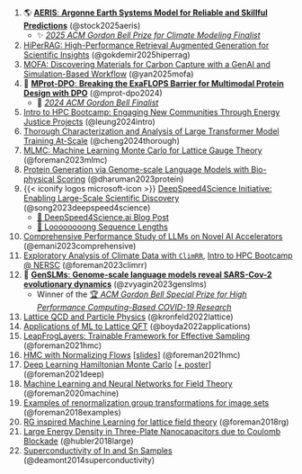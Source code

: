 1. 🌎 [[**AERIS**]{.highlight-green}: **Argonne Earth Systems Model for Reliable and Skillful Predictions**](https://arxiv.org/abs/2509.13523) (@stock2025aeris)
   - ✨ [*2025 ACM Gordon Bell Prize for Climate Modeling Finalist*](https://awards.acm.org/bell-climate)
1. [HiPerRAG: High-Performance Retrieval Augmented Generation for Scientific Insights](https://arxiv.org/abs/2505.04846) (@gokdemir2025hiperrag)
1. [MOFA: Discovering Materials for Carbon Capture with a GenAI and Simulation-Based Workflow](https://arxiv.org/abs/2501.10651) (@yan2025mofa)
1. 🧪 [[**MProt-DPO**]{.highlight-pink}: **Breaking the ExaFLOPS Barrier for Multimodal Protein Design with DPO**](https://doi.org/10.1109/SC41406.2024.00013) (@mprot-dpo2024)
   - 🌟 [*2024 ACM Gordon Bell Finalist*](https://sc24.supercomputing.org/2024/10/presenting-the-finalists-for-the-2024-gordon-bell-prize/)
1. [Intro to HPC Bootcamp: Engaging New Communities Through Energy Justice Projects](https://jocse.org/downloads/jocse-15-1-10.pdf) (@leung2024intro)
1. [Thorough Characterization and Analysis of Large Transformer Model Training At-Scale](https://doi.org/10.1145/3639034) (@cheng2024thorough)
1. [MLMC: Machine Learning Monte Carlo for Lattice Gauge Theory](https://arxiv.org/abs/2312.08936) (@foreman2023mlmc)
1. [Protein Generation via Genome-scale Language Models with Bio-physical Scoring ](https://dl.acm.org/doi/abs/10.1145/3624062.3626087) (@dharuman2023protein)
1. {{< iconify logos microsoft-icon >}} [DeepSpeed4Science Initiative: Enabling Large-Scale Scientific Discovery](https://arxiv.org/abs/2310.04610) (@song2023deepspeed4science)
   - [📰 DeepSpeed4Science.ai Blog Post](https://www.deepspeed.ai/deepspeed4science/#new-megatron-deepspeed-for-large-scale-ai4science-model-training)
   - [🚂 Loooooooong Sequence Lengths](/posts/AuroraGPT/long-sequences/index.qmd)
1. [Comprehensive Performance Study of LLMs on Novel AI Accelerators](https://arxiv.org/abs/2310.04607) (@emani2023comprehensive)
1. [Exploratory Analysis of Climate Data with `ClimRR`](https://saforem2.github.io/climate-analysis), [Intro to HPC Bootcamp @ NERSC](https://github.com/NERSC/intro-HPC-bootcamp-2023) (@foreman2023climrr)
1. 🧬 [[**GenSLMs**]{.highlight}: **Genome-scale language models reveal SARS-Cov-2 evolutionary dynamics**](https://www.biorxiv.org/content/10.1101/2022.10.10.511571v1.abstract) (@zvyagin2023genslms)
   - Winner of the [🏆 *ACM Gordon Bell Special Prize for High Performance Computing-Based COVID-19 Research*](https://www.acm.org/media-center/2022/november/gordon-bell-special-prize-covid-research-2022)
1. [Lattice QCD and Particle Physics](https://arxiv.org/abs/2207.07641) (@kronfeld2022lattice)
1. [Applications of ML to Lattice QFT](https://arxiv.org/abs/2202.05838) (@boyda2022applications)
1. [LeapFrogLayers: Trainable Framework for Effective Sampling](https://arxiv.org/abs/2112.01582) (@foreman2021hmc)
1. [HMC with Normalizing Flows](https://arxiv.org/abs/2112.01586) \[[slides](https://indico.cern.ch/event/1006302/contributions/4380743/)\] (@foreman2021hmc)
1. [Deep Learning Hamiltonian Monte Carlo](https://arxiv.org/abs/2105.03418)  \[[+ poster](https://simdl.github.io/posters/57-supp_DLHMC_Foreman_SimDL-ICLR2021_poster1.pdf)\] (@foreman2021deep)
1. [Machine Learning and Neural Networks for Field Theory](https://bit.ly/snowmass_ml2020) (@foreman2020machine)
1. [Examples of renormalization group transformations for image sets](https://journals.aps.org/pre/abstract/10.1103/PhysRevE.98.052129) (@foreman2018examples)
1. [RG inspired Machine Learning for lattice field theory](https://arxiv.org/abs/1710.02079) (@foreman2018rg)
1. [Large Energy Density in Three-Plate Nanocapacitors due to Coulomb Blockade](https://doi.org/10.1063/1.5009698) (@hubler2018large)
1. [Superconductivity of In and Sn Samples](https://doi.org/10.1063/1.4896340) (@deamont2014superconductivity)

<!--
[^aeris]: [[✨ 2025 ACM Gordon Bell Prize for Climate Modeling Finalist]{.highlight-pink}](https://awards.acm.org/bell-climate)

[^mprot-dpo]: {{< iconify noto-v1 bell>}} [[2024 ACM Gordon Bell Finalist]{.highlight-green}](https://sc24.supercomputing.org/2024/10/presenting-the-finalists-for-the-2024-gordon-bell-prize/)

[^genslm]: 🥇 [[ACM Gordon Bell Special Prize]{.highlight-yellow}](https://www.acm.org/media-center/2023/november/gordon-bell-special-prize-covid-research-2022)
-->

<!-- [**S. Foreman** et al., _J. Appl. Phys_, _2018_]{.dim-text} -->
